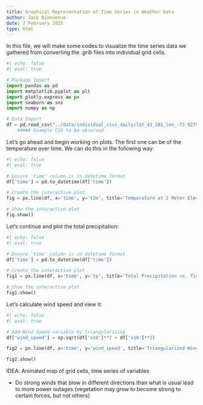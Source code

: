 ```yaml
---
title: Graphical Representation of Time Series in Weather Data
author: Jack Bienvenue
date: 7 February 2025
type: html
---
```


In this file, we will make some codes to visualize the time series data we gathered from converting the *.grib* files into individual grid cells.

``` python
#| echo: false
#| eval: true

# Package Import
import pandas as pd
import matplotlib.pyplot as plt
import plotly.express as px
import seaborn as sns
import numpy as np

# Data Import
df = pd.read_csv("../data/individual_csvs_daily/lat_41_281_lon_-73_62795_time_series_weather.csv")
    ##### Example CSV to be observed
```

Let's go ahead and begin working on plots. The first one can be of the temperature over time. We can do this in the following way:

``` python
#| echo: false
#| eval: true

# Ensure 'time' column is in datetime format
df['time'] = pd.to_datetime(df['time'])

# Create the interactive plot
fig = px.line(df, x='time', y='t2m', title='Temperature at 2 Meter Elevation vs. Time')

# Show the interactive plot
fig.show()

```

Let's continue and plot the total precipitation:

``` python
#| echo: false
#| eval: true

# Ensure 'time' column is in datetime format
df['time'] = pd.to_datetime(df['time'])

# Create the interactive plot
fig1 = px.line(df, x='time', y='tp', title='Total Precipitation vs. Time')

# Show the interactive plot
fig1.show()

```

Let's calculate wind speed and view it:

``` python
#| echo: false
#| eval: true

# Add Wind Speed variable by triangularizing
df['wind_speed'] = np.sqrt(df['u10']**2 + df['v10']**2)

fig2 = px.line(df, x='time', y='wind_speed', title='Triangularized Wind Speed vs. Time')

fig2.show()
```

IDEA: Animated map of grid cells, time series of variables

- Do strong winds that blow in different directions than what is usual lead to more power outages (vegetation may grow to become strong to certain forces, but not others)